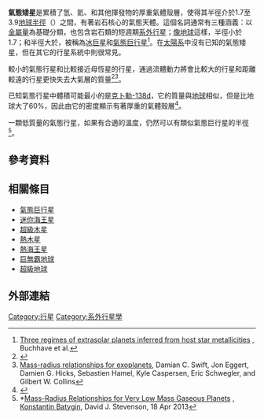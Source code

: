 '''氣態矮星'''是累積了氫、氦、和其他揮發物的厚重氣體殼層，使得其半徑介於1.7至3.9[[地球半徑|地球半徑]]（{{Earth radius|1.7–3.9}}）之間，有著岩石核心的氣態天體。這個名詞通常有三種涵義：以[[金屬量|金屬量]]為基礎分類，也包含岩石類的短週期[[系外行星|系外行星]]；[[類地行星|像地球]]這樣，半徑小於1.7{{Earth radius|1.7}}；和半徑大於{{Earth radius|3.9}}，被稱為[[冰巨星|冰巨星]]和[[氣態巨行星|氣態巨行星]]<ref>[http://arxiv.org/ftp/arxiv/papers/1405/1405.7695.pdf Three regimes of extrasolar planets inferred from host star metallicities] {{Wayback|url=http://arxiv.org/ftp/arxiv/papers/1405/1405.7695.pdf |date=20151107091544 }}, Buchhave et al.</ref>。在[[太陽系|太陽系]]中沒有已知的氣態矮星，但在其它的行星系統中則很常見。

較小的氣態行星和比較接近母恆星的行星，通過流體動力將會比較大的行星和距離較遠的行星更快失去大氣層的質量<ref>{{cite journal | citeseerx = 10.1.1.122.9085 | title = Transonic hydrodynamic escape of hydrogen from extrasolar planetary atmospheres | url = https://archive.org/details/sim_astrophysical-journal_2005-03-10_621_2/page/1049 | author1 = Feng Tian | first2 = Owen B. | last2 = Toon | first3 = Alexander A. | last3 = Pavlov | first4 = H. | last4 = De Sterck | journal = The Astrophysical Journal | volume = 621 | pages = 1049–1060 |date=March 10, 2005 |bibcode = 2005ApJ...621.1049T |doi = 10.1086/427204 }}</ref><ref>[http://arxiv.org/pdf/1001.4851 Mass-radius relationships for exoplanets], Damian C. Swift, Jon Eggert, Damien G. Hicks, Sebastien Hamel, Kyle Caspersen, Eric Schwegler, and Gilbert W. Collins</ref>。

已知氣態行星中體積可能最小的是[[克卜勒138|克卜勒-138d]]，它的質量與[[地球質量|地球]]相似，但是比地球大了60%，因此由它的密度顯示有著厚重的氣體殼層<ref>{{Cite web |url=http://www.nature.com/news/earth-mass-exoplanet-is-no-earth-twin-1.14477 |title=Earth-mass exoplanet is no Earth twin – Gaseous planet challenges assumption that Earth-mass planets should be rocky |accessdate=2016-12-18 |archive-date=2014-01-07 |archive-url=https://web.archive.org/web/20140107040338/http://www.nature.com/news/earth-mass-exoplanet-is-no-earth-twin-1.14477 |dead-url=no }}</ref>。

一顆低質量的氣態行星，如果有合適的溫度，仍然可以有類似氣態巨行星的半徑<ref>*[http://arxiv.org/abs/1304.5157 Mass-Radius Relationships for Very Low Mass Gaseous Planets] {{Wayback|url=http://arxiv.org/abs/1304.5157 |date=20170914124752 }}, [[Konstantin_Batygin|Konstantin Batygin]], David J. Stevenson, 18 Apr 2013</ref>。

== 參考資料 ==
{{reflist}}

== 相關條目 ==
* [[氣態巨行星|氣態巨行星]]
* [[迷你海王星|迷你海王星]]
* [[超級木星|超級木星]]
* [[熱木星|熱木星]]
* [[熱海王星|熱海王星]]
* [[巨無霸地球|巨無霸地球]]
* [[超級地球|超級地球]]

== 外部連結 ==
{{系外行星}}

[[Category:行星|Category:行星]]
[[Category:系外行星學|Category:系外行星學]]